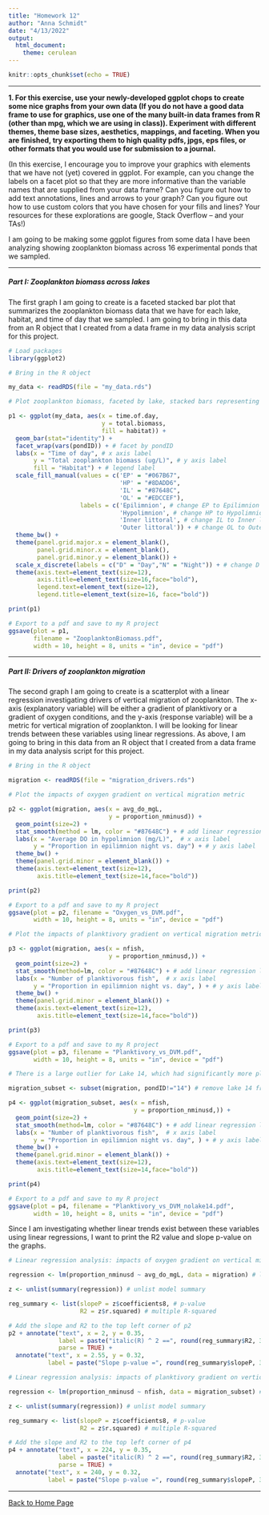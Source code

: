 ```yaml
---
title: "Homework 12"
author: "Anna Schmidt"
date: "4/13/2022"
output: 
  html_document: 
    theme: cerulean
---
```


```r
knitr::opts_chunk$set(echo = TRUE)
```

___
**1. For this exercise, use your newly-developed ggplot chops to create some nice graphs from your own data (If you do not have a good data frame to use for graphics, use one of the many built-in data frames from R (other than mpg, which we are using in class)). Experiment with different themes, theme base sizes, aesthetics, mappings, and faceting. When you are finished, try exporting them to high quality pdfs, jpgs, eps files, or other formats that you would use for submission to a journal.**

(In this exercise, I encourage you to improve your graphics with elements that we have not (yet) covered in ggplot. For example, can you change the labels on a facet plot so that they are more informative than the variable names that are supplied from your data frame? Can you figure out how to add text annotations, lines and arrows to your graph? Can you figure out how to use custom colors that you have chosen for your fills and lines? Your resources for these explorations are google, Stack Overflow – and your TAs!)

I am going to be making some ggplot figures from some data I have been analyzing showing zooplankton biomass across 16 experimental ponds that we sampled.

___
##### Part I: Zooplankton biomass across lakes

The first graph I am going to create is a faceted stacked bar plot that summarizes the zooplankton biomass data that we have for each lake, habitat, and time of day that we sampled. I am going to bring in this data from an R object that I created from a data frame in my data analysis script for this project.

```r
# Load packages
library(ggplot2)

# Bring in the R object

my_data <- readRDS(file = "my_data.rds")

# Plot zooplankton biomass, faceted by lake, stacked bars representing each habitat sampled in each lake

p1 <- ggplot(my_data, aes(x = time.of.day, 
                          y = total.biomass, 
                          fill = habitat)) +
  geom_bar(stat="identity") +
  facet_wrap(vars(pondID)) + # facet by pondID
  labs(x = "Time of day", # x axis label
       y = "Total zooplankton biomass (ug/L)", # y axis label
       fill = "Habitat") + # legend label
  scale_fill_manual(values = c('EP' = "#067B67", 
                               'HP' = "#8DADD6", 
                               'IL' = "#87648C", 
                               'OL' = "#EDCCEF"),
                    labels = c('Epilimnion', # change EP to Epilimnion in legend
                               'Hypolimnion', # change HP to Hypolimnion in legend
                               'Inner littoral', # change IL to Inner littoral in legend
                               'Outer littoral')) + # change OL to Outer littoral in legend
  theme_bw() +
  theme(panel.grid.major.x = element_blank(),
        panel.grid.minor.x = element_blank(),
        panel.grid.minor.y = element_blank()) +
  scale_x_discrete(labels = c("D" = "Day","N" = "Night")) + # change D and N to Day and Night in x-axis
  theme(axis.text=element_text(size=12),
        axis.title=element_text(size=16,face="bold"),
        legend.text=element_text(size=12),
        legend.title=element_text(size=16, face="bold"))

print(p1)

# Export to a pdf and save to my R project
ggsave(plot = p1, 
       filename = "ZooplanktonBiomass.pdf",
       width = 10, height = 8, units = "in", device = "pdf")
```

___
##### Part II: Drivers of zooplankton migration

The second graph I am going to create is a scatterplot with a linear regression investigating drivers of vertical migration of zooplankton. The x-axis (explanatory variable) will be either a gradient of planktivory or a gradient of oxygen conditions, and the y-axis (response variable) will be a metric for vertical migration of zooplankton. I will be looking for linear trends between these variables using linear regressions. As above, I am going to bring in this data from an R object that I created from a data frame in my data analysis script for this project.

```r
# Bring in the R object

migration <- readRDS(file = "migration_drivers.rds")
```

```r
# Plot the impacts of oxygen gradient on vertical migration metric

p2 <- ggplot(migration, aes(x = avg_do_mgL, 
                            y = proportion_nminusd)) +
  geom_point(size=2) + 
  stat_smooth(method = lm, color = "#87648C") + # add linear regression line and shaded CI
  labs(x = "Average DO in hypolimnion (mg/L)",  # x axis label
       y = "Proportion in epilimnion night vs. day") + # y axis label
  theme_bw() +
  theme(panel.grid.minor = element_blank()) +
  theme(axis.text=element_text(size=12),
        axis.title=element_text(size=14,face="bold")) 

print(p2)

# Export to a pdf and save to my R project
ggsave(plot = p2, filename = "Oxygen_vs_DVM.pdf",
       width = 10, height = 8, units = "in", device = "pdf")
```

```r
# Plot the impacts of planktivory gradient on vertical migration metric

p3 <- ggplot(migration, aes(x = nfish, 
                            y = proportion_nminusd,)) +
  geom_point(size=2) + 
  stat_smooth(method=lm, color = "#87648C") + # add linear regression line and shaded CI
  labs(x = "Number of planktivorous fish",  # x axis label
       y = "Proportion in epilimnion night vs. day", ) + # y axis label
  theme_bw() +
  theme(panel.grid.minor = element_blank()) +
  theme(axis.text=element_text(size=12),
        axis.title=element_text(size=14,face="bold"))

print(p3)

# Export to a pdf and save to my R project
ggsave(plot = p3, filename = "Planktivory_vs_DVM.pdf",
       width = 10, height = 8, units = "in", device = "pdf")
```

```r
# There is a large outlier for Lake 14, which had significantly more planktivorous fish than all of the other lakes. In order to look at the overall trend without this point biasing things, I am going to remove that point for our further analysis. 

migration_subset <- subset(migration, pondID!="14") # remove lake 14 from the data frame

p4 <- ggplot(migration_subset, aes(x = nfish, 
                                   y = proportion_nminusd,)) +
  geom_point(size=2) + 
  stat_smooth(method=lm, color = "#87648C") + # add linear regression line and shaded CI
  labs(x = "Number of planktivorous fish",  # x axis label
       y = "Proportion in epilimnion night vs. day", ) + # y axis label
  theme_bw() +
  theme(panel.grid.minor = element_blank()) +
  theme(axis.text=element_text(size=12),
        axis.title=element_text(size=14,face="bold"))

print(p4)

# Export to a pdf and save to my R project
ggsave(plot = p4, filename = "Planktivory_vs_DVM_nolake14.pdf",
       width = 10, height = 8, units = "in", device = "pdf")
```

Since I am investigating whether linear trends exist between these variables using linear regressions, I want to print the R2 value and slope p-value on the graphs. 

```r
# Linear regression analysis: impacts of oxygen gradient on vertical migration metric

regression <- lm(proportion_nminusd ~ avg_do_mgL, data = migration) # linear regression

z <- unlist(summary(regression)) # unlist model summary

reg_summary <- list(slopeP = z$coefficients8, # p-value
                    R2 = z$r.squared) # multiple R-squared

# Add the slope and R2 to the top left corner of p2
p2 + annotate("text", x = 2, y = 0.35, 
              label = paste("italic(R) ^ 2 ==", round(reg_summary$R2, 3)),
              parse = TRUE) + 
  annotate("text", x = 2.55, y = 0.32,
           label = paste("Slope p-value =", round(reg_summary$slopeP, 3)))
```

```r
# Linear regression analysis: impacts of planktivory gradient on vertical migration metric

regression <- lm(proportion_nminusd ~ nfish, data = migration_subset) # linear regression

z <- unlist(summary(regression)) # unlist model summary

reg_summary <- list(slopeP = z$coefficients8, # p-value
                    R2 = z$r.squared) # multiple R-squared

# Add the slope and R2 to the top left corner of p4
p4 + annotate("text", x = 224, y = 0.35, 
              label = paste("italic(R) ^ 2 ==", round(reg_summary$R2, 3)),
              parse = TRUE) + 
  annotate("text", x = 240, y = 0.32,
           label = paste("Slope p-value =", round(reg_summary$slopeP, 3)))
```

___
[Back to Home Page](index.html)